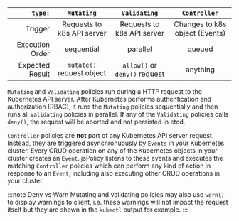 |         `type:` | [`Mutating`](../using-policies/policy-types.mdx#mutating)                  | [`Validating`](../using-policies/policy-types.mdx#validating)                  | [`Controller`](../using-policies/policy-types.mdx#controller)                   |
|----------------:|:---------------------------:|:-----------------------------:|:------------------------------:|
| Trigger         | Requests to k8s API server  |   Requests to k8s API server  | Changes to k8s object (Events) |
| Execution Order |          sequential         |            parallel           |             queued             |
| Expected Result |  `mutate()` request object  | `allow()` or `deny()` request |            anything            |

`Mutating` and `Validating` policies run during a HTTP request to the Kubernetes API server. After Kubernetes performs authentication and authorization (RBAC), it runs the `Mutating` policies sequentially and then runs all `Validating` policies in parallel. If any of the `Validating` policies calls `deny()`, the request will be aborted and not persisted in etcd.

`Controller` policies are **not** part of any Kubernetes API server request. Instead, they are triggered asynchronuously by `Events` in your Kubernetes cluster. Every CRUD operation on any of the Kubernetes objects in your cluster creates an `Event`. jsPolicy listens to these events and executes the matching `Controller` policies which can perform any kind of action in response to an `Event`, including also executing other CRUD operations in your cluster.

:::note Deny vs Warn
Mutating and validating policies may also use `warn()` to display warnings to client, i.e. these warnings will not impact the request itself but they are shown in the `kubectl` output for example.
:::

